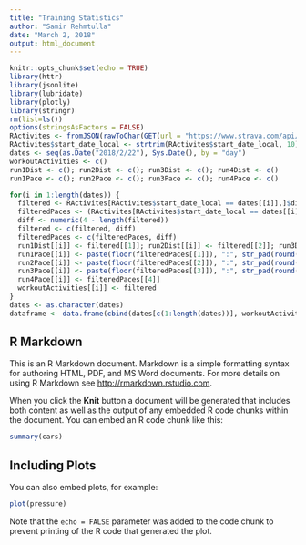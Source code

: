 ```yaml
---
title: "Training Statistics"
author: "Samir Rehmtulla"
date: "March 2, 2018"
output: html_document
---
```


```r
knitr::opts_chunk$set(echo = TRUE)
library(httr)
library(jsonlite)
library(lubridate)
library(plotly)
library(stringr)
rm(list=ls())
options(stringsAsFactors = FALSE)
RActivites <- fromJSON(rawToChar(GET(url = "https://www.strava.com/api/v3/athlete/activities?per_page=80&access_token=738ba7d3a2a53c870f699ae5a297383eef11f537")$content))
RActivites$start_date_local <- strtrim(RActivites$start_date_local, 10)
dates <- seq(as.Date("2018/2/22"), Sys.Date(), by = "day")
workoutActivities <- c()
run1Dist <- c(); run2Dist <- c(); run3Dist <- c(); run4Dist <- c()
run1Pace <- c(); run2Pace <- c(); run3Pace <- c(); run4Pace <- c()

for(i in 1:length(dates)) {
  filtered <- RActivites[RActivites$start_date_local == dates[[i]],]$distance
  filteredPaces <- (RActivites[RActivites$start_date_local == dates[[i]],]$moving_time)/filtered/60*1000
  diff <- numeric(4 - length(filtered))
  filtered <- c(filtered, diff)
  filteredPaces <- c(filteredPaces, diff)
  run1Dist[[i]] <- filtered[[1]]; run2Dist[[i]] <- filtered[[2]]; run3Dist[[i]] <- filtered[[3]]; run4Dist[[i]] <- filtered[[4]]
  run1Pace[[i]] <- paste(floor(filteredPaces[[1]]), ":", str_pad(round((filteredPaces[[1]] - floor(filteredPaces[[1]]))*60), 2, pad = "0"), sep = "")
  run2Pace[[i]] <- paste(floor(filteredPaces[[2]]), ":", str_pad(round((filteredPaces[[2]] - floor(filteredPaces[[2]]))*60), 2, pad = "0"), sep = "")
  run3Pace[[i]] <- paste(floor(filteredPaces[[3]]), ":", str_pad(round((filteredPaces[[3]] - floor(filteredPaces[[3]]))*60), 2, pad = "0"), sep = "")
  run4Pace[[i]] <- filteredPaces[[4]]
  workoutActivities[[i]] <- filtered
}
dates <- as.character(dates)
dataframe <- data.frame(cbind(dates[c(1:length(dates))], workoutActivities,  run1Dist, run2Dist, run3Dist, run4Dist, run1Pace, run2Pace, run3Pace))


```

## R Markdown

This is an R Markdown document. Markdown is a simple formatting syntax for authoring HTML, PDF, and MS Word documents. For more details on using R Markdown see <http://rmarkdown.rstudio.com>.

When you click the **Knit** button a document will be generated that includes both content as well as the output of any embedded R code chunks within the document. You can embed an R code chunk like this:

```r
summary(cars)
```

## Including Plots

You can also embed plots, for example:

```r
plot(pressure)
```

Note that the `echo = FALSE` parameter was added to the code chunk to prevent printing of the R code that generated the plot.
